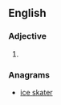 ==English==

===Adjective===
{{head|en|adjective superlative form}}

# {{en-superlative of|creaky}}

===Anagrams===
* [[ice skater#English|ice skater]]